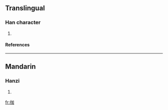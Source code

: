 ==Translingual==
===Han character===
{{Han char|rn=64|rad=手|as=05|sn=8|four=|canj=手大尸口 (QKSR)}}
# {{defn|Han|sort=手05}}
====References====
{{Han ref|kx=0424.130|dkj=11935|dj=0772.080|hdz=31860.060|uh=62C1|ud=25281}}
----
==Mandarin==
===Hanzi===
{{cmn-hanzi|pin=[[jiā]] ([[jia1]])|wg=chia<sup>1</sup>}}
# {{defn|Mandarin}}

[[fr:拁]]